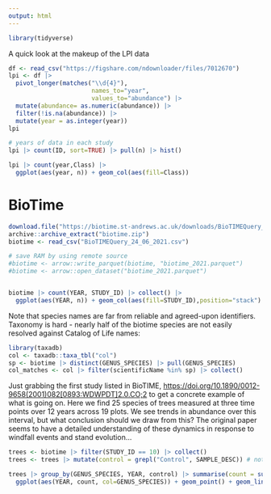 ```yaml
---
output: html
---
```





```r
library(tidyverse)
```

A quick look at the makeup of the LPI data

```r
df <- read_csv("https://figshare.com/ndownloader/files/7012670")
lpi <- df |>
  pivot_longer(matches("\\d{4}"),
                       names_to="year",
                       values_to="abundance") |>
  mutate(abundance= as.numeric(abundance)) |>
  filter(!is.na(abundance)) |>
  mutate(year = as.integer(year))
lpi

# years of data in each study
lpi |> count(ID, sort=TRUE) |> pull(n) |> hist()

lpi |> count(year,Class) |>
  ggplot(aes(year, n)) + geom_col(aes(fill=Class))
```


# BioTime

```r
download.file("https://biotime.st-andrews.ac.uk/downloads/BioTIMEQuery_24_06_2021.zip", "biotime.zip")
archive::archive_extract("biotime.zip")
biotime <- read_csv("BioTIMEQuery_24_06_2021.csv")

# save RAM by using remote source
#biotime <- arrow::write_parquet(biotime, "biotime_2021.parquet")
#biotime <- arrow::open_dataset("biotime_2021.parquet")


biotime |> count(YEAR, STUDY_ID) |> collect() |>
  ggplot(aes(YEAR, n)) + geom_col(aes(fill=STUDY_ID),position="stack") + scale_fill_viridis_c()
```

Note that species names are far from reliable and agreed-upon identifiers.  Taxonomy is hard - nearly half of the biotime species are not easily resolved against Catalog of Life names:

```r
library(taxadb)
col <- taxadb::taxa_tbl("col")
sp <- biotime |> distinct(GENUS_SPECIES) |> pull(GENUS_SPECIES)
col_matches <- col |> filter(scientificName %in% sp) |> collect()
```

Just grabbing the first study listed in BioTIME, <https://doi.org/10.1890/0012-9658(2001)082[0893:WDWPDT]2.0.CO;2> to get a concrete example of what is going on. Here we find 25 species of trees measured at three time points over 12 years across 19 plots.  We see trends in abundance over this interval, but what conclusion should we draw from this?  The original paper seems to have a detailed understanding of these dynamics in response to windfall events and stand evolution...

```r
trees <- biotime |> filter(STUDY_ID == 10) |> collect()
trees <- trees |> mutate(control = grepl("Control", SAMPLE_DESC)) # not really clear what makes a sample control or windfall, not a patch-level property

trees |> group_by(GENUS_SPECIES, YEAR, control) |> summarise(count = sum(sum.allrawdata.ABUNDANCE), .groups="drop") |>
  ggplot(aes(YEAR, count, col=GENUS_SPECIES)) + geom_point() + geom_line() + scale_y_log10() + facet_wrap(~control)
```

